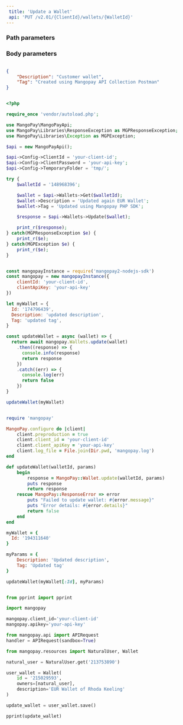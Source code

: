 ```yaml
---  
 title: 'Update a Wallet'  
 api: 'PUT /v2.01/{ClientId}/wallets/{WalletId}'  
---  
```


  

### Path parameters  

<WalletId />  

### Body parameters  

<Description1 />  

<Tag6 />  

<RequestExample>  
  
```json REST  

{
    "Description": "Customer wallet",
    "Tag": "Created using Mangopay API Collection Postman"
}  
```  

  
```php PHP  

<?php 

require_once 'vendor/autoload.php';

use MangoPay\MangoPayApi;
use MangoPay\Libraries\ResponseException as MGPResponseException;
use MangoPay\Libraries\Exception as MGPException;

$api = new MangoPayApi();

$api->Config->ClientId = 'your-client-id';
$api->Config->ClientPassword = 'your-api-key';
$api->Config->TemporaryFolder = 'tmp/';

try {
    $walletId = '148968396';

    $wallet = $api->Wallets->Get($walletId);
    $wallet->Description = 'Updated again EUR Wallet';
    $wallet->Tag = 'Updated using Mangopay PHP SDK';

    $response = $api->Wallets->Update($wallet);

    print_r($response);
} catch(MGPResponseException $e) {
    print_r($e);
} catch(MGPException $e) {
    print_r($e);
}  
```  

  
```javascript NodeJS  

const mangopayInstance = require('mangopay2-nodejs-sdk')
const mangopay = new mangopayInstance({
    clientId: 'your-client-id',
    clientApiKey: 'your-api-key'
})

let myWallet = {
  Id: '174796439',
  Description: 'updated description',
  Tag: 'updated tag',
}

const updateWallet = async (wallet) => {
  return await mangopay.Wallets.update(wallet)
    .then((response) => {
      console.info(response)
      return response
    })
    .catch((err) => {
      console.log(err)
      return false
    })
}

updateWallet(myWallet)  
```  

  
```ruby Ruby  

require 'mangopay'

MangoPay.configure do |client|
    client.preproduction = true
    client.client_id = 'your-client-id'
    client.client_apiKey = 'your-api-key'
    client.log_file = File.join(Dir.pwd, 'mangopay.log')
end

def updateWallet(walletId, params)
    begin
        response = MangoPay::Wallet.update(walletId, params)
        puts response
        return response
    rescue MangoPay::ResponseError => error
        puts "Failed to update wallet: #{error.message}"
        puts "Error details: #{error.details}"
        return false
    end
end

myWallet = {
  Id: '194311640'
}

myParams = {
    Description: 'Updated description',
    Tag: 'Updated tag'
}

updateWallet(myWallet[:Id], myParams)  
```  

  
```python Python  

from pprint import pprint

import mangopay

mangopay.client_id='your-client-id'
mangopay.apikey='your-api-key'

from mangopay.api import APIRequest
handler = APIRequest(sandbox=True)

from mangopay.resources import NaturalUser, Wallet

natural_user = NaturalUser.get('213753890')

user_wallet = Wallet(
    id = '215029593',
    owners=[natural_user],
    description='EUR Wallet of Rhoda Keeling'
)

update_wallet = user_wallet.save()

pprint(update_wallet)  
```  

  
</RequestExample>